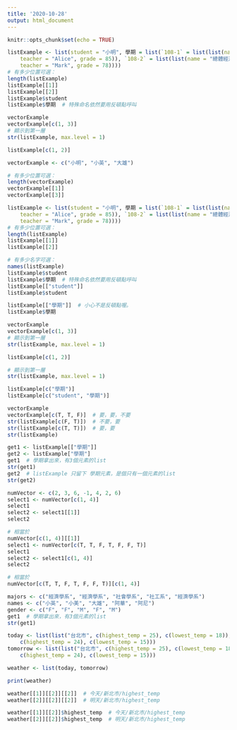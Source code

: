 ---
title: '2020-10-28'
output: html_document
---

```{r setup, include=FALSE}
knitr::opts_chunk$set(echo = TRUE)
```

```{r}
listExample <- list(student = "小明", 學期 = list(`108-1` = list(list(name = "個體經濟學", 
    teacher = "Alice", grade = 85)), `108-2` = list(list(name = "總體經濟學", 
    teacher = "Mark", grade = 78))))
# 有多少位置可選：
length(listExample)
listExample[[1]]
listExample[[2]]
listExample$student
listExample$學期  # 特殊命名依然要用反頓點呼叫
```
```{r}
vectorExample
vectorExample[c(1, 3)]
# 顯示到第一層
str(listExample, max.level = 1)

listExample[c(1, 2)]
```

```{r}
vectorExample <- c("小明", "小英", "大雄")

# 有多少位置可選：
length(vectorExample)
vectorExample[[1]]
vectorExample[[3]]
```

```{r}
listExample <- list(student = "小明", 學期 = list(`108-1` = list(list(name = "個體經濟學", 
    teacher = "Alice", grade = 85)), `108-2` = list(list(name = "總體經濟學", 
    teacher = "Mark", grade = 78))))
# 有多少位置可選：
length(listExample)
listExample[[1]]
listExample[[2]]
```
```{r}
# 有多少名字可選：
names(listExample)
listExample$student
listExample$學期  # 特殊命名依然要用反頓點呼叫
listExample[["student"]]
listExample$student

listExample[["學期"]]  # 小心不是反頓點喔。
listExample$學期
```
```{r}
vectorExample
vectorExample[c(1, 3)]
# 顯示到第一層
str(listExample, max.level = 1)

listExample[c(1, 2)]
```
```{r}
# 顯示到第一層
str(listExample, max.level = 1)

listExample[c("學期")]
listExample[c("student", "學期")]
```
```{r}
vectorExample
vectorExample[c(T, T, F)]  # 要，要，不要
str(listExample[c(F, T)])  # 不要，要
str(listExample[c(T, T)])  # 要，要
str(listExample)
```

```{r}
get1 <- listExample[["學期"]]
get2 <- listExample["學期"]
get1  # 學期拿出來，有3個元素的list
str(get1)
get2  # listExample 只留下 學期元素，是個只有一個元素的list
str(get2)
```

```{r}
numVector <- c(2, 3, 6, -1, 4, 2, 6)
select1 <- numVector[c(1, 4)]
select1
select2 <- select1[[1]]
select2

# 相當於
numVector[c(1, 4)][[1]]
select1 <- numVector[c(T, T, F, T, F, F, T)]
select1
select2 <- select1[c(1, 4)]
select2

# 相當於
numVector[c(T, T, F, T, F, F, T)][c(1, 4)]
```

```{r}
majors <- c("經濟學系", "經濟學系", "社會學系", "社工系", "經濟學系")
names <- c("小英", "小美", "大雄", "阿華", "阿尼")
gender <- c("F", "F", "M", "F", "M")
get1  # 學期拿出來，有3個元素的list
str(get1)
```

```{r}
today <- list(list("台北市", c(highest_temp = 25), c(lowest_temp = 18)), list("新北市", 
    c(highest_temp = 24), c(lowest_temp = 15)))
tomorrow <- list(list("台北市", c(highest_temp = 25), c(lowest_temp = 18)), list("新北市", 
    c(highest_temp = 24), c(lowest_temp = 15)))

weather <- list(today, tomorrow)

print(weather)

```

```{r}
weather[[1]][[2]][[2]]  # 今天/新北市/highest_temp
weather[[2]][[2]][[2]]  # 明天/新北市/highest_temp
```

```{r}
weather[[1]][[2]]$highest_temp  # 今天/新北市/highest_temp
weather[[2]][[2]]$highest_temp  # 明天/新北市/highest_temp
```


